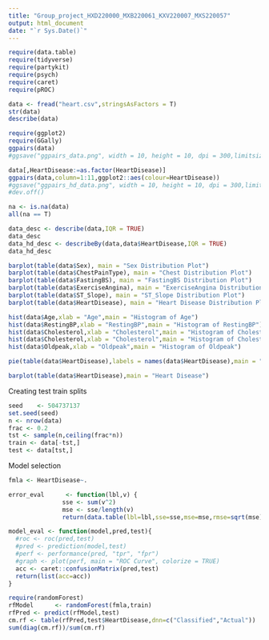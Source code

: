 ```yaml
---
title: "Group_project_HXD220000_MXB220061_KXV220007_MXS220057"
output: html_document
date: "`r Sys.Date()`"
---
```


```r
require(data.table)
require(tidyverse)
require(partykit)
require(psych)
require(caret)
require(pROC)

```

```r

data <- fread("heart.csv",stringsAsFactors = T)
str(data)
describe(data)

```

```r

require(ggplot2)
require(GGally)
ggpairs(data)
#ggsave("ggpairs_data.png", width = 10, height = 10, dpi = 300,limitsize = FALSE)

```

```r
data[,HeartDisease:=as.factor(HeartDisease)]
ggpairs(data,column=1:11,ggplot2::aes(colour=HeartDisease))
#ggsave("ggpairs_hd_data.png", width = 10, height = 10, dpi = 300,limitsize = FALSE)
#dev.off()
```

```r
na <- is.na(data)
all(na == T)
```

```r
data_desc <- describe(data,IQR = TRUE)
data_desc
data_hd_desc <- describeBy(data,data$HeartDisease,IQR = TRUE)
data_hd_desc

```

```r

barplot(table(data$Sex), main = "Sex Distribution Plot")
barplot(table(data$ChestPainType), main = "Chest Distribution Plot")
barplot(table(data$FastingBS), main = "FastingBS Distribution Plot")
barplot(table(data$ExerciseAngina), main = "ExerciseAngina Distribution Plot")
barplot(table(data$ST_Slope), main = "ST_Slope Distribution Plot")
barplot(table(data$HeartDisease), main = "Heart Disease Distribution Plot")

```

```r

hist(data$Age,xlab = "Age",main = "Histogram of Age")
hist(data$RestingBP,xlab = "RestingBP",main = "Histogram of RestingBP")
hist(data$Cholesterol,xlab = "Cholesterol",main = "Histogram of Cholesterol")
hist(data$Cholesterol,xlab = "Cholesterol",main = "Histogram of Cholesterol")
hist(data$Oldpeak,xlab = "Oldpeak",main = "Histogram of Oldpeak")

```

```r

pie(table(data$HeartDisease),labels = names(data$HeartDisease),main = "Heart Disease")

barplot(table(data$HeartDisease),main = "Heart Disease")

```

Creating test train splits

```r
seed    <- 504737137
set.seed(seed)
n <- nrow(data)
frac <- 0.2
tst <- sample(n,ceiling(frac*n))
train <- data[-tst,]
test <- data[tst,]

```


Model selection

```r
fmla <- HeartDisease~.
```

```r
error_eval      <- function(lbl,v) { 
               sse <- sum(v^2)
               mse <- sse/length(v)
               return(data.table(lbl=lbl,sse=sse,mse=mse,rmse=sqrt(mse))) }

model_eval <- function(model,pred,test){
  #roc <- roc(pred,test)
  #pred <- prediction(model,test)
  #perf <- performance(pred, "tpr", "fpr")
  #graph <- plot(perf, main = "ROC Curve", colorize = TRUE)
  acc <- caret::confusionMatrix(pred,test)
  return(list(acc=acc))
}
```

```r
require(randomForest)
rfModel      <- randomForest(fmla,train)
rfPred <- predict(rfModel,test)
cm.rf <- table(rfPred,test$HeartDisease,dnn=c("Classified","Actual"))
sum(diag(cm.rf))/sum(cm.rf)
```